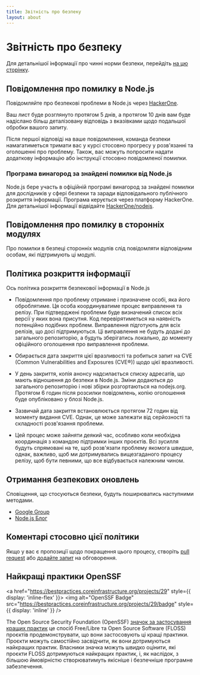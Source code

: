 ```yaml
---
title: Звітність про безпеку
layout: about
---
```


# Звітність про безпеку

Для детальнішої інформації про чинні норми безпеки, перейдіть [на цю сторінку](https://github.com/nodejs/node/security/policy).

## Повідомлення про помилку в Node.js

Повідомляйте про безпекові проблеми в Node.js через [HackerOne](https://hackerone.com/nodejs).

Ваш лист буде розглянуто протягом 5 днів, а протягом 10 днів вам буде надіслано більш деталізовану відповідь з вказівками щодо подальшої обробки вашого запиту.

Після першої відповіді на ваше повідомлення, команда безпеки намагатиметься тримати вас у курсі стосовно прогресу у розв'язанні та оголошенні про проблему. Також, вас можуть попросити надати додаткову інформацію або інструкції стосовно повідомленої помилки.

### Програма винагород за знайдені помилки від Node.js

Node.js бере участь в офіційній програмі винагород за знайдені помилки для дослідників у сфері безпеки та заради відповідального публічного розкриття інформації. Програма керується через платформу HackerOne. Для детальнішої інформації відвідайте [HackerOne/nodejs](https://hackerone.com/nodejs).

## Повідомлення про помилку в сторонніх модулях

Про помилки в безпеці сторонніх модулів слід повідомляти відповідним особам, які підтримують ці модулі.

## Політика розкриття інформації

Ось політика розкриття безпекової інформації в Node.js

- Повідомлення про проблему отримане і призначене особі, яка його оброблятиме. Ця особа координуватиме процес виправлення та релізу. При підтверджені проблеми буде визначений список всіх версії у яких вона присутня. Код перевірятиметься на наявність потенційно подібних проблем. Виправлення підготують для всіх релізів, що досі підтримуються. Ці виправлення не будуть додані до загального репозиторію, а будуть зберігатись локально, до моменту офіційного оголошення про виправлення проблеми.

- Обирається дата закриття цієї вразливості та робиться запит на CVE (Common Vulnerabilities and Exposures (CVE®)) щодо цієї вразливості.

- У день закриття, копія анонсу надсилається списку адресатів, що мають відношення до безпеки в Node.js. Зміни додаються до загального репозиторію і нові збірки розгортаються на nodejs.org. Протягом 6 годин після розсилки повідомлень, копію оголошення буде опубліковано у блозі Node.js.

- Зазвичай дата закриття встановлюється протягом 72 годин від моменту видання CVE. Однак, це може залежати від серйозності та складності розв'язання проблеми.

- Цей процес може зайняти деякий час, особливо коли необхідна координація з командою підтримки інших проєктів. Всі зусилля будуть спрямовані на те, щоб розв'язати проблему якомога швидше, однак, важливо, щоб ми дотримувались вищезгаданого процесу релізу, щоб бути певними, що все відбувається належним чином.

## Отримання безпекових оновлень

Сповіщення, що стосуються безпеки, будуть поширюватись наступними методами.

- [Google Group](https://groups.google.com/group/nodejs-sec)
- [Node.js Блог](/blog)

## Коментарі стосовно цієї політики

Якщо у вас є пропозиції щодо покращення цього процесу, створіть [pull request](https://github.com/nodejs/nodejs.org) або
[додайте запит](https://github.com/nodejs/security-wg/issues/new) на обговорення.

## Найкращі практики OpenSSF

<a href="https://bestpractices.coreinfrastructure.org/projects/29" style={{ display: 'inline-flex' }}>
  <img alt="OpenSSF Badge" src="https://bestpractices.coreinfrastructure.org/projects/29/badge" style={{ display: 'inline' }} />
</a>

The Open Source Security Foundation (OpenSSF) [значок за застосування кращих практик](https://github.com/coreinfrastructure/best-practices-badge) це спосіб Free/Libre та Open Source Software (FLOSS) проєктів продемонструвати, що вони застосовують ці кращі практики. Проєкти можуть самостійно засвідчити, як вони дотримуються найкращих практик. Власники значка можуть швидко оцінити, які проєкти FLOSS дотримуються найкращих практик, і, як наслідок, з більшою ймовірністю створюватимуть якісніше і безпечніше програмне забезпечення.
